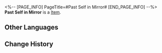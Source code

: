 <%-- [PAGE_INFO]
PageTitle=#Past Self in Mirror#
[END_PAGE_INFO] --%>
{{Item Infobox
|id          = 23019
|image       = Item Past Self in Mirror.png
|type        = 
|invCategory = Light Cone
|rarity      = 5
|effect      = Light Cone for the Path of {{Color|h|Harmony}}. The Light Cone ability is only effective for characters of this Path.
|description = She once loved to seal the moment when plum blossoms were on the verge of wilting and keep them close to her.<br />It has been many years since then. Many lifeforms &mdash; rambunctious, sweet, and everything in between &mdash; have bloomed from her hands, but the plum blossoms still wilt at their preordained times.<br />It has been many years since then. Her visage in the mirror seems untouched by time. But, in the grand scheme of the cosmos, is she too destined to last for but a fleeting moment?
}}
{{Description|''"If all is set for eventual demise, what purpose, then, does creation serve?"''<br />After a silence that seems to stretch to eternity, the winds blow, the petals fall, and the reflection in the mirror tenders the same answer as always.<br />''"For the day when plum blossoms are no longer kept."''<br />She deftly caresses the icy surface of the mirror. Such soliloquies have happened too many times for her to count.}}
'''Past Self in Mirror''' is a [[Item]].

==Other Languages==
{{Other Languages
|en   = Past Self in Mirror
|zhs  = 镜中故我
|zht  = 鏡中故我
|ja   = {{Rubi|鏡|かがみ}}の{{Rubi|中|なか}}の{{Rubi|私|わたし}}
|ko   = 거울 속 지난날의 나
|es   = Mi pasado en el espejo
|fr   = Reflet du passé
|ru   = Отражение прошлой меня
|th   = Past Self in Mirror
|vi   = Tôi Trong Gương Ngày Ấy
|de   = Das Ich im Spiegel
|id   = Past Self in Mirror
|pt   = Meu Passado no Espelho
}}

==Change History==
{{Change History|2.0}}